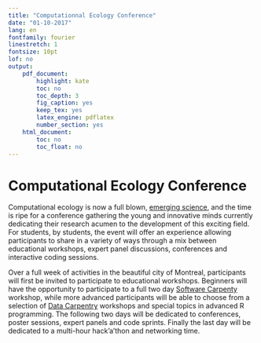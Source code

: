 ```yaml
---
title: "Computationnal Ecology Conference"
date: "01-10-2017"
lang: en
fontfamily: fourier
linestretch: 1
fontsize: 10pt
lof: no
output:
    pdf_document:
        highlight: kate
        toc: no
        toc_depth: 3
        fig_caption: yes
        keep_tex: yes
        latex_engine: pdflatex
        number_section: yes
    html_document:
        toc: no
        toc_float: no
---
```



# Computational Ecology Conference

Computational ecology is now a full blown, [emerging science](http://rsfs.royalsocietypublishing.org/content/2/2/241), and the time is ripe for a conference gathering the young and innovative minds currently dedicating their research acumen to the development of this exciting field. For students, by students, the event will offer an experience allowing participants to share in a variety of ways through a mix between educational workshops, expert panel discussions, conferences and interactive coding sessions.

Over a full week of activities in the beautiful city of Montreal, participants will first be invited to participate to educational workshops. Beginners will have the opportunity to participate to a full two day [Software Carpenty](https://software-carpentry.org/) workshop, while more advanced participants will be able to choose from a selection of [Data Carpentry](http://www.datacarpentry.org/) workshops and special topics in advanced R programming. The following two days will be dedicated to conferences, poster sessions, expert panels and code sprints. Finally the last day will be dedicated to a multi-hour hack'a'thon and networking time.



<!-- https://pdfs.semanticscholar.org/b748/3188ed47ff57ed41ee7fab0628110d40d5fe.pdf -->
